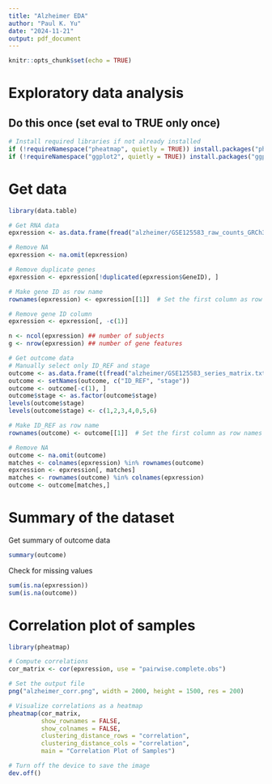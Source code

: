 ```yaml
---
title: "Alzheimer EDA"
author: "Paul K. Yu"
date: "2024-11-21"
output: pdf_document
---
```


```r
knitr::opts_chunk$set(echo = TRUE)
```

# Exploratory data analysis

## Do this once (set eval to TRUE only once)

```r
# Install required libraries if not already installed
if (!requireNamespace("pheatmap", quietly = TRUE)) install.packages("pheatmap")
if (!requireNamespace("ggplot2", quietly = TRUE)) install.packages("ggplot2")
```

# Get data

```r
library(data.table)

# Get RNA data
epxression <- as.data.frame(fread("alzheimer/GSE125583_raw_counts_GRCh38.p13_NCBI.tsv", header = TRUE, sep = "\t"))

# Remove NA
epxression <- na.omit(epxression)

# Remove duplicate genes
epxression <- epxression[!duplicated(epxression$GeneID), ]

# Make gene ID as row name
rownames(epxression) <- epxression[[1]]  # Set the first column as row names

# Remove gene ID column
epxression <- epxression[, -c(1)] 

n <- ncol(epxression) ## number of subjects
g <- nrow(epxression) ## number of gene features

# Get outcome data
# Manually select only ID_REF and stage
outcome <- as.data.frame(t(fread("alzheimer/GSE125583_series_matrix.txt", header = FALSE, sep = "\t")))
outcome <- setNames(outcome, c("ID_REF", "stage"))
outcome <- outcome[-c(1), ]
outcome$stage <- as.factor(outcome$stage)
levels(outcome$stage)
levels(outcome$stage) <- c(1,2,3,4,0,5,6)

# Make ID_REF as row name
rownames(outcome) <- outcome[[1]]  # Set the first column as row names

# Remove NA
outcome <- na.omit(outcome)
matches <- colnames(epxression) %in% rownames(outcome)
epxression <- epxression[, matches]
matches <- rownames(outcome) %in% colnames(epxression)
outcome <- outcome[matches,]

```

# Summary of the dataset

Get summary of outcome data

```r
summary(outcome)
```

Check for missing values

```r
sum(is.na(epxression))
sum(is.na(outcome))
```

# Correlation plot of samples

```r
library(pheatmap)

# Compute correlations
cor_matrix <- cor(epxression, use = "pairwise.complete.obs")

# Set the output file
png("alzheimer_corr.png", width = 2000, height = 1500, res = 200)

# Visualize correlations as a heatmap
pheatmap(cor_matrix,
         show_rownames = FALSE,
         show_colnames = FALSE,
         clustering_distance_rows = "correlation", 
         clustering_distance_cols = "correlation",
         main = "Correlation Plot of Samples")

# Turn off the device to save the image
dev.off()

```
